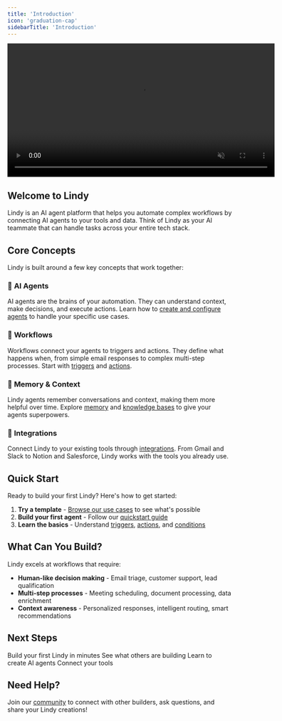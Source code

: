 ```yaml
---
title: 'Introduction'
icon: 'graduation-cap'
sidebarTitle: 'Introduction'
---
```


<div style={{ display: 'flex', justifyContent: 'center', margin: '2rem 0' }}>
  <div className="video-card">
    <video
      src="https://lindy-docs-content.nyc3.digitaloceanspaces.com/Human%20in%20Loop.mp4"
      width="600"
      autoPlay
      muted
      loop
      playsInline
      style={{ display: 'block', width: '100%', borderRadius: '16px' }}
    />
  </div>
</div>

## Welcome to Lindy

Lindy is an AI agent platform that helps you automate complex workflows by connecting AI agents to your tools and data. Think of Lindy as your AI teammate that can handle tasks across your entire tech stack.

## Core Concepts

Lindy is built around a few key concepts that work together:

### 🤖 **AI Agents**
AI agents are the brains of your automation. They can understand context, make decisions, and execute actions. Learn how to [create and configure agents](/building-agents/agent-basics/creating-agents) to handle your specific use cases.

### 🔄 **Workflows**
Workflows connect your agents to triggers and actions. They define what happens when, from simple email responses to complex multi-step processes. Start with [triggers](/fundamentals/lindy-101/triggers) and [actions](/fundamentals/lindy-101/actions).

### 🧠 **Memory & Context**
Lindy agents remember conversations and context, making them more helpful over time. Explore [memory](/fundamentals/lindy-101/memory) and [knowledge bases](/fundamentals/lindy-101/knowledge-base) to give your agents superpowers.

### 🔗 **Integrations**
Connect Lindy to your existing tools through [integrations](/integrations/overview). From Gmail and Slack to Notion and Salesforce, Lindy works with the tools you already use.

## Quick Start

Ready to build your first Lindy? Here's how to get started:

1. **Try a template** - [Browse our use cases](/use-cases/popular-workflows) to see what's possible
2. **Build your first agent** - Follow our [quickstart guide](/start-here/quickstart)
3. **Learn the basics** - Understand [triggers](/fundamentals/lindy-101/triggers), [actions](/fundamentals/lindy-101/actions), and [conditions](/fundamentals/lindy-101/conditions)

## What Can You Build?

Lindy excels at workflows that require:
- **Human-like decision making** - Email triage, customer support, lead qualification
- **Multi-step processes** - Meeting scheduling, document processing, data enrichment
- **Context awareness** - Personalized responses, intelligent routing, smart recommendations

## Next Steps

<CardGroup cols={2}>
  <Card title="Quickstart Guide" href="/start-here/quickstart" icon="rocket">
    Build your first Lindy in minutes
  </Card>
  <Card title="Use Cases" href="/use-cases/popular-workflows" icon="lightbulb">
    See what others are building
  </Card>
  <Card title="Agent Basics" href="/building-agents/agent-basics/creating-agents" icon="robot">
    Learn to create AI agents
  </Card>
  <Card title="Integrations" href="/integrations/overview" icon="plug">
    Connect your tools
  </Card>
</CardGroup>

## Need Help?

Join our [community](https://community.lindy.ai/join) to connect with other builders, ask questions, and share your Lindy creations!